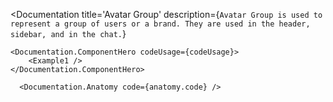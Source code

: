 
<Documentation 
    title='Avatar Group' 
    description={`Avatar Group is used to represent a group of users or a brand. They are used in the header, sidebar, and in the chat.`}
>
    <Documentation.ComponentHero codeUsage={codeUsage}>
        <Example1 />
    </Documentation.ComponentHero>

      <Documentation.Anatomy code={anatomy.code} />
    

</Documentation>


